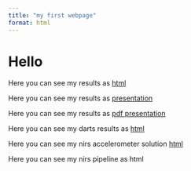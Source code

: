 ```yaml
---
title: "my first webpage"
format: html
---
```


# Hello

Here you can see my results as [html](my_file.html)

Here you can see my results as [presentation](my_pres.html)

Here you can see my results as [pdf presentation](my_pdf_pres.pdf)

Here you can see my darts results as [html](darts_data.html)

Here you can see my nirs accelerometer solution [html](nirs_pipeline.html)



Here you can see my nirs pipeline as html